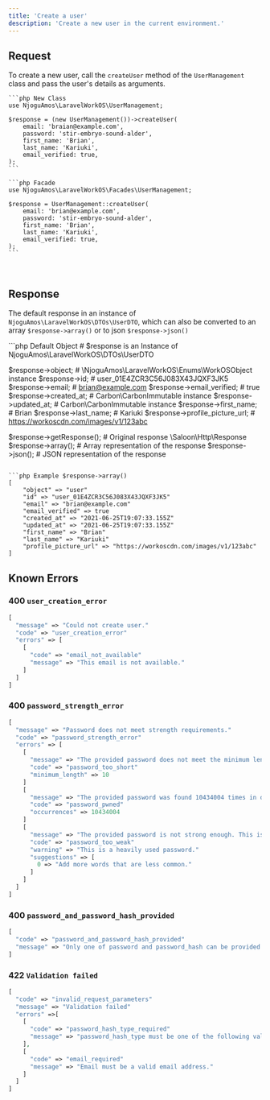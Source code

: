 ```yaml
---
title: 'Create a user'
description: 'Create a new user in the current environment.'
---
```


## Request

To create a new user, call the `createUser` method of the `UserManagement` class and pass the user's details as arguments.

<CodeGroup>

    ```php New Class
    use NjoguAmos\LaravelWorkOS\UserManagement;

    $response = (new UserManagement())->createUser(
        email: 'braian@example.com',
        password: 'stir-embryo-sound-alder',
        first_name: 'Brian',
        last_name: 'Kariuki',
        email_verified: true,
    );
    ```

    ```php Facade
    use NjoguAmos\LaravelWorkOS\Facades\UserManagement;

    $response = UserManagement::createUser(
        email: 'brian@example.com',
        password: 'stir-embryo-sound-alder',
        first_name: 'Brian',
        last_name: 'Kariuki',
        email_verified: true,
    );
    ```
</CodeGroup>

<br/>

## Response

The default response in an instance of `NjoguAmos\LaravelWorkOS\DTOs\UserDTO`, which can also be converted to an array `$response->array()` or to json `$response->json()`

<CodeGroup>
```php Default Object
# $response is an Instance of NjoguAmos\LaravelWorkOS\DTOs\UserDTO

$response->object; # \NjoguAmos\LaravelWorkOS\Enums\WorkOSObject instance
$response->id; # user_01E4ZCR3C56J083X43JQXF3JK5
$response->email; # brian@example.com
$response->email_verified; # true
$response->created_at; # Carbon\CarbonImmutable instance
$response->updated_at; # Carbon\CarbonImmutable instance
$response->first_name; # Brian
$response->last_name; # Kariuki
$response->profile_picture_url; # https://workoscdn.com/images/v1/123abc

$response->getResponse(); # Original response \Saloon\Http\Response
$response->array(); # Array representation of the response
$response->json(); # JSON representation of the response
```

```php Example $response->array()
[
    "object" => "user"
    "id" => "user_01E4ZCR3C56J083X43JQXF3JK5"
    "email" => "brian@example.com"
    "email_verified" => true
    "created_at" => "2021-06-25T19:07:33.155Z"
    "updated_at" => "2021-06-25T19:07:33.155Z"
    "first_name" => "Brian"
    "last_name" => "Kariuki"
    "profile_picture_url" => "https://workoscdn.com/images/v1/123abc"
]
```
</CodeGroup>

## Known Errors

### 400 `user_creation_error`

```php
[
  "message" => "Could not create user."
  "code" => "user_creation_error"
  "errors" => [
    [
      "code" => "email_not_available"
      "message" => "This email is not available."
    ]
  ]
]
```

### 400 `password_strength_error`

```php
[
  "message" => "Password does not meet strength requirements."
  "code" => "password_strength_error"
  "errors" => [
    [
      "message" => "The provided password does not meet the minimum length requirements. Please try a password with 10 or more characters."
      "code" => "password_too_short"
      "minimum_length" => 10
    ]
    [
      "message" => "The provided password was found 10434004 times in data breaches and is not safe to be used."
      "code" => "password_pwned"
      "occurrences" => 10434004
    ]
    [
      "message" => "The provided password is not strong enough. This is a heavily used password."
      "code" => "password_too_weak"
      "warning" => "This is a heavily used password."
      "suggestions" => [
        0 => "Add more words that are less common."
      ]
    ]
  ]
]
```

### 400 `password_and_password_hash_provided`
```php
[
  "code" => "password_and_password_hash_provided"
  "message" => "Only one of password and password_hash can be provided."
]
```

### 422 `Validation failed`
```php
[
  "code" => "invalid_request_parameters"
  "message" => "Validation failed"
  "errors" =>[
    [
      "code" => "password_hash_type_required"
      "message" => "password_hash_type must be one of the following values: bcrypt, firebase-scrypt, ssha"
    ],
    [
      "code" => "email_required"
      "message" => "Email must be a valid email address."
    ]
  ]
]
```
